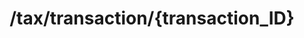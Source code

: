 ---
title: "/tax/transaction/{transaction_ID}"
openapi: "DELETE /tax/transaction/{transaction_ID}"
---